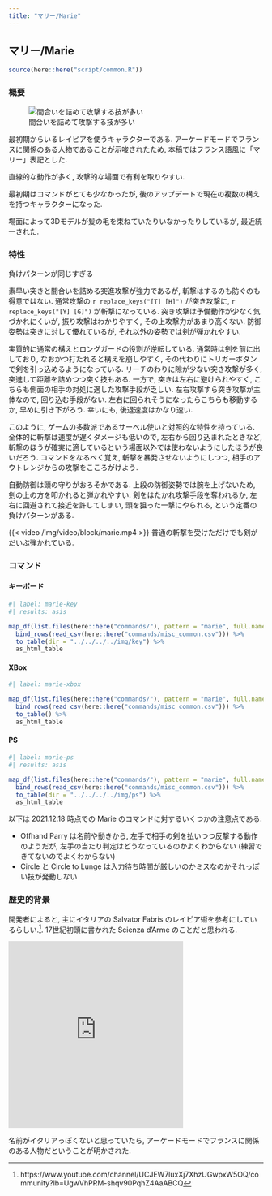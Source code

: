 ```yaml
---
title: "マリー/Marie"
---
```


## マリー/Marie {#sec-Marie}

```r
source(here::here("script/common.R"))
```

### 概要 {-}

![間合いを詰めて攻撃する技が多い](/img/marie.jpg)

最初期からいるレイピアを使うキャラクターである. アーケードモードでフランスに関係のある人物であることが示唆されたため, 本稿ではフランス語風に「マリー」表記とした.

直線的な動作が多く, 攻撃的な場面で有利を取りやすい.

最初期はコマンドがとても少なかったが, 後のアップデートで現在の複数の構えを持つキャラクターになった.

場面によって3Dモデルが髪の毛を束ねていたりいなかったりしているが, 最近統一された.

### 特性 {-}

~~負けパターンが同じすぎる~~

素早い突きと間合いを詰める突進攻撃が強力であるが, 斬撃はするのも防ぐのも得意ではない. 通常攻撃の `r replace_keys("[T] [H]")` が突き攻撃に, `r replace_keys("[Y] [G]")` が斬撃になっている. 突き攻撃は予備動作が少なく気づかれにくいが, 振り攻撃はわかりやすく, その上攻撃力があまり高くない. 防御姿勢は突きに対して優れているが, それ以外の姿勢では剣が弾かれやすい.

実質的に通常の構えとロングガードの役割が逆転している. 通常時は剣を前に出しており, なおかつ打たれると構えを崩しやすく, その代わりにトリガーボタンで剣を引っ込めるようになっている. リーチのわりに隙が少ない突き攻撃が多く, 突進して距離を詰めつつ突く技もある. 一方で, 突きは左右に避けられやすく, こちらも側面の相手の対処に適した攻撃手段が乏しい. 左右攻撃すら突き攻撃が主体なので, 回り込む手段がない. 左右に回られそうになったらこちらも移動するか, 早めに引き下がろう. 幸いにも, 後退速度はかなり速い.

このように, ゲームの多数派であるサーベル使いと対照的な特性を持っている. 全体的に斬撃は速度が遅くダメージも低いので, 左右から回り込まれたときなど, 斬撃のほうが確実に適しているという場面以外では使わないようにしたほうが良いだろう. コマンドをなるべく覚え, 斬撃を暴発させないようにしつつ, 相手のアウトレンジからの攻撃をこころがけよう.

自動防御は頭の守りがおろそかである. 上段の防御姿勢では腕を上げないため, 剣の上の方を叩かれると弾かれやすい. 剣をはたかれ攻撃手段を奪われるか, 左右に回避されて接近を許してしまい, 頭を狙った一撃にやられる, という定番の負けパターンがある.

{{< video /img/video/block/marie.mp4 >}}
普通の斬撃を受けただけでも剣がだいぶ弾かれている.


### コマンド {-}

:::{.panel-tabset}

#### キーボード

```r
#| label: marie-key
#| results: asis

map_df(list.files(here::here("commands/"), pattern = "marie", full.names = T), read_csv) %>%
  bind_rows(read_csv(here::here("commands/misc_common.csv"))) %>%
  to_table(dir = "../../../../img/key") %>%
  as_html_table
```

#### XBox

```r
#| label: marie-xbox

map_df(list.files(here::here("commands/"), pattern = "marie", full.names = T), read_csv) %>%
  bind_rows(read_csv(here::here("commands/misc_common.csv"))) %>%
  to_table() %>%
  as_html_table
```

#### PS

```r
#| label: marie-ps
#| results: asis

map_df(list.files(here::here("commands/"), pattern = "marie", full.names = T), read_csv) %>%
  bind_rows(read_csv(here::here("commands/misc_common.csv"))) %>%
  to_table(dir = "../../../../img/ps") %>%
  as_html_table
```

:::


以下は 2021.12.18 時点での Marie のコマンドに対するいくつかの注意点である.

* Offhand Parry は名前や動きから, 左手で相手の剣を払いつつ反撃する動作のようだが, 左手の当たり判定はどうなっているのかよくわからない (練習できてないのでよくわからない)
* Circle と Circle to Lunge は入力待ち時間が厳しいのかミスなのかそれっぽい技が発動しない

### 歴史的背景 {-}

開発者によると, 主にイタリアの Salvator Fabris のレイピア術を参考にしているらしい.^[https://www.youtube.com/channel/UCJEW7luxXj7XhzUGwpxW5OQ/community?lb=UgwVhPRM-shqv90PqhZ4AaABCQ]. 17世紀初頭に書かれた Scienza d'Arme のことだと思われる.

<iframe src="https://assets.pinterest.com/ext/embed.html?id=1144125480308815366" height="368" width="345" frameborder="0" scrolling="no" ></iframe>

名前がイタリアっぽくないと思っていたら, アーケードモードでフランスに関係のある人物だということが明かされた.
